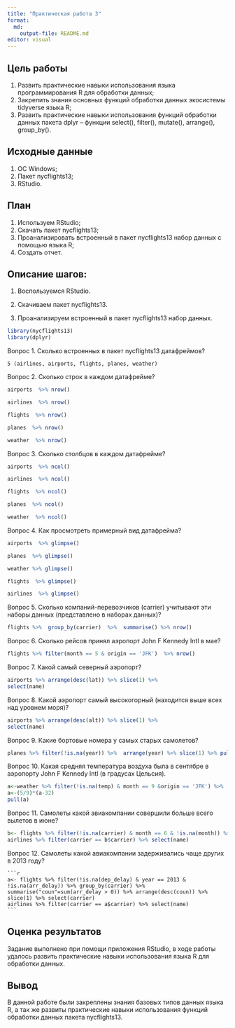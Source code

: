 ```yaml
---
title: "Практическая работа 3"
format:
  md:
    output-file: README.md
editor: visual
---
```


## Цель работы

1.  Развить практические навыки использования языка программирования R для обработки данных;
2.  Закрепить знания основных функций обработки данных экосистемы tidyverse языка R;
3.  Развить практические навыки использования функций обработки данных пакета dplyr -- функции select(), filter(), mutate(), arrange(), group_by().

## Исходные данные

1.  ОС Windows;
2.  Пакет nycflights13;
3.  RStudio.

## План

1.  Используем RStudio;
2.  Скачать пакет nycflights13;
3.  Проанализировать встроенный в пакет nycflights13 набор данных с помощью языка R;
4.  Создать отчет.

## Описание шагов:

1.  Воспользуемся RStudio.

2.  Скачиваем пакет nycflights13.

3.  Проанализируем встроенный в пакет nycflights13 набор данных.

```r
library(nycflights13)
library(dplyr)
```

Вопрос 1.  Сколько встроенных в пакет nycflights13 датафреймов?

    5 (airlines, airports, flights, planes, weather)

```{=html}
<!-- -->
```
Вопрос 2.   Сколько строк в каждом датафрейме?

```r
airports  %>% nrow()
```

```r
airlines  %>% nrow()
```

```r
flights  %>% nrow()
```

```r
planes  %>% nrow()
```

```r
weather  %>% nrow()
```

Вопрос 3.  Сколько столбцов в каждом датафрейме?

```r
airports  %>% ncol()
```

```r
airlines  %>% ncol()
```

```r
flights  %>% ncol()
```

```r
planes  %>% ncol()
```

```r
weather  %>% ncol()
```

Вопрос 4.  Как просмотреть примерный вид датафрейма?

```r
airports  %>% glimpse()
```

```r
planes  %>% glimpse()
```

```r
weather %>% glimpse()
```

```r
flights  %>% glimpse()
```

```r
airlines  %>% glimpse()
```

Вопрос 5.  Cколько компаний-перевозчиков (carrier) учитывают эти наборы данных (представлено в наборах данных)?

```r
flights %>%  group_by(carrier)  %>%  summarise() %>% nrow()
```

Вопрос 6.  Сколько рейсов принял аэропорт John F Kennedy Intl в мае?

```r
flights %>% filter(month == 5 & origin == 'JFK')  %>% nrow()
```

Вопрос 7.  Какой самый северный аэропорт?

```r
airports %>% arrange(desc(lat)) %>% slice(1) %>%
select(name)
```

Вопрос 8.  Какой аэропорт самый высокогорный (находится выше всех над уровнем моря)?

```r
airports %>% arrange(desc(alt)) %>% slice(1) %>%
select(name)
```

Вопрос 9. Какие бортовые номера у самых старых самолетов?

```r
planes %>% filter(!is.na(year)) %>%  arrange(year) %>% slice(1) %>% pull(tailnum)
```

Вопрос 10. Какая средняя температура воздуха была в сентябре в аэропорту John F Kennedy Intl (в градусах Цельсия).

```r
a<-weather %>% filter(!is.na(temp) & month == 9 &origin == 'JFK') %>%  summarize(ср=mean(temp))
a<-(5/9)*(a-32)
pull(a)
```

Вопрос 11. Самолеты какой авиакомпании совершили больше всего вылетов в июне?

```r
b<- flights %>% filter(!is.na(carrier) & month == 6 & !is.na(month)) %>% group_by(carrier) %>% summarise("coun"=n()) %>% arrange(desc(coun)) %>% slice(1) %>% select(carrier)
airlines %>% filter(carrier == b$carrier) %>% select(name)
```

Вопрос 12. Самолеты какой авиакомпании задерживались чаще других в 2013 году?

    ```r
    a<- flights %>% filter(!is.na(dep_delay) & year == 2013 & !is.na(arr_delay)) %>% group_by(carrier) %>% summarise("coun"=sum(arr_delay > 0)) %>% arrange(desc(coun)) %>% slice(1) %>% select(carrier)
    airlines %>% filter(carrier == a$carrier) %>% select(name)
    ```

## Оценка результатов

Задание выполнено при помощи приложения RStudio, в ходе работы удалось развить практические навыки использования языка R для обработки данных.

## Вывод

В данной работе были закреплены знания базовых типов данных языка R, а так же развиты практические навыки использования функций обработки данных пакета nycflights13.
